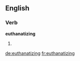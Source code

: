 ==English==

===Verb===
'''euthanatizing'''

# {{present participle of|euthanatize}}

[[de:euthanatizing]]
[[fr:euthanatizing]]